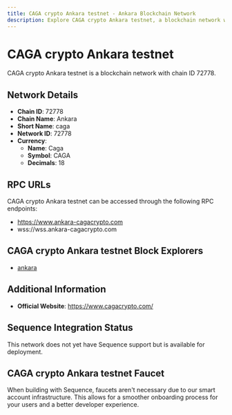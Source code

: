 ```yaml
--- 
title: CAGA crypto Ankara testnet - Ankara Blockchain Network
description: Explore CAGA crypto Ankara testnet, a blockchain network with chain ID 72778. Learn about its native currency, Caga, and how to interact with the network.
---
```


# CAGA crypto Ankara testnet

CAGA crypto Ankara testnet is a blockchain network with chain ID 72778.

## Network Details

- **Chain ID**: 72778
- **Chain Name**: Ankara
- **Short Name**: caga
- **Network ID**: 72778
- **Currency**: 
  - **Name**: Caga
  - **Symbol**: CAGA
  - **Decimals**: 18

## RPC URLs

CAGA crypto Ankara testnet can be accessed through the following RPC endpoints:

- https://www.ankara-cagacrypto.com
- wss://wss.ankara-cagacrypto.com

## CAGA crypto Ankara testnet Block Explorers

- [ankara](https://explorer.ankara-cagacrypto.com)

## Additional Information

- **Official Website**: https://www.cagacrypto.com/

## Sequence Integration Status

This network does not yet have Sequence support but is available for deployment.

## CAGA crypto Ankara testnet Faucet

When building with Sequence, faucets aren't necessary due to our smart account infrastructure. This allows for a smoother onboarding process for your users and a better developer experience.

